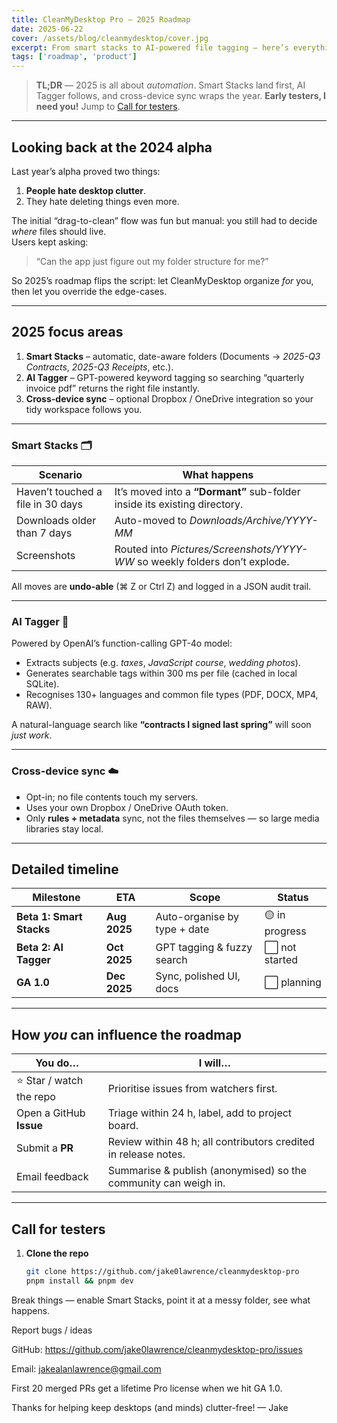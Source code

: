 ```yaml
---
title: CleanMyDesktop Pro — 2025 Roadmap
date: 2025-06-22
cover: /assets/blog/cleanmydesktop/cover.jpg
excerpt: From smart stacks to AI-powered file tagging — here’s everything on deck for Q3–Q4.
tags: ['roadmap', 'product']
---
```


> **TL;DR** — 2025 is all about *automation*. Smart Stacks land first, AI Tagger follows, and cross-device sync wraps the year. **Early testers, I need you!** Jump to [Call for testers](#call-for-testers).

---

## Looking back at the 2024 alpha

Last year’s alpha proved two things:

1. **People hate desktop clutter**.  
2. They hate deleting things even more.

The initial “drag-to-clean” flow was fun but manual: you still had to decide *where* files should live.  
Users kept asking:

> “Can the app just figure out my folder structure for me?”

So 2025’s roadmap flips the script: let CleanMyDesktop organize *for* you, then let you override the edge-cases.

---

## 2025 focus areas

1. **Smart Stacks** – automatic, date-aware folders (Documents → _2025-Q3 Contracts_, _2025-Q3 Receipts_, etc.).  
2. **AI Tagger** – GPT-powered keyword tagging so searching “quarterly invoice pdf” returns the right file instantly.  
3. **Cross-device sync** – optional Dropbox / OneDrive integration so your tidy workspace follows you.

---

### Smart Stacks 🗂️

| Scenario | What happens |
|----------|--------------|
| Haven’t touched a file in 30 days | It’s moved into a **“Dormant”** sub-folder inside its existing directory. |
| Downloads older than 7 days | Auto-moved to _Downloads/Archive/YYYY-MM_ |
| Screenshots | Routed into _Pictures/Screenshots/YYYY-WW_ so weekly folders don’t explode. |

All moves are **undo-able** (⌘ Z or Ctrl Z) and logged in a JSON audit trail.

---

### AI Tagger 🤖

Powered by OpenAI’s function-calling GPT-4o model:

* Extracts subjects (e.g. *taxes*, *JavaScript course*, *wedding photos*).  
* Generates searchable tags within 300 ms per file (cached in local SQLite).  
* Recognises 130+ languages and common file types (PDF, DOCX, MP4, RAW).

A natural-language search like **“contracts I signed last spring”** will soon *just work*.

---

### Cross-device sync ☁️

* Opt-in; no file contents touch my servers.  
* Uses your own Dropbox / OneDrive OAuth token.  
* Only **rules + metadata** sync, not the files themselves — so large media libraries stay local.

---

## Detailed timeline

| Milestone | ETA | Scope | Status |
|-----------|-----|-------|--------|
| **Beta 1: Smart Stacks** | **Aug 2025** | Auto-organise by type + date | 🟡 in progress |
| **Beta 2: AI Tagger** | **Oct 2025** | GPT tagging & fuzzy search | ⬜ not started |
| **GA 1.0** | **Dec 2025** | Sync, polished UI, docs | ⬜ planning |

---

## How *you* can influence the roadmap

| You do… | I will… |
|---------|---------|
| ⭐ Star / watch the repo | Prioritise issues from watchers first. |
| Open a GitHub **Issue** | Triage within 24 h, label, add to project board. |
| Submit a **PR** | Review within 48 h; all contributors credited in release notes. |
| Email feedback | Summarise & publish (anonymised) so the community can weigh in. |

---

## Call for testers

1. **Clone the repo**  
   ```bash
   git clone https://github.com/jake0lawrence/cleanmydesktop-pro
   pnpm install && pnpm dev
Break things — enable Smart Stacks, point it at a messy folder, see what happens.

Report bugs / ideas

GitHub: https://github.com/jake0lawrence/cleanmydesktop-pro/issues

Email: jakealanlawrence@gmail.com

First 20 merged PRs get a lifetime Pro license when we hit GA 1.0.

Thanks for helping keep desktops (and minds) clutter-free!
— Jake
